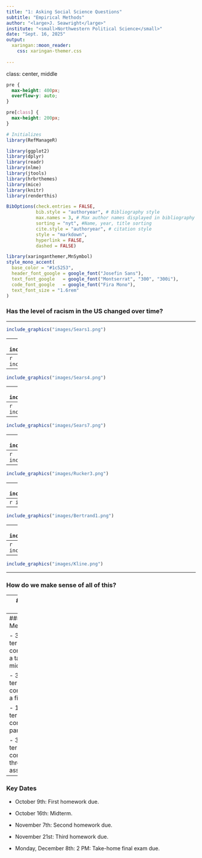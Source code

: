 ```yaml
---
title: "1: Asking Social Science Questions"
subtitle: "Empirical Methods"
author: "<large>J. Seawright</large>"
institute: "<small>Northwestern Political Science</small>" 
date: "Sept. 16, 2025"
output: 
  xaringan::moon_reader:
    css: xaringan-themer.css
  
---
```

class: center, middle

```css
pre {
  max-height: 400px;
  overflow-y: auto;
}

pre[class] {
  max-height: 200px;
}
```

```r
# Initializes
library(RefManageR)

library(ggplot2)
library(dplyr)
library(readr)
library(nlme)
library(jtools)
library(hrbrthemes)
library(mice)
library(knitr)
library(renderthis)

BibOptions(check.entries = FALSE,
           bib.style = "authoryear", # Bibliography style
           max.names = 3, # Max author names displayed in bibliography
           sorting = "nyt", #Name, year, title sorting
           cite.style = "authoryear", # citation style
           style = "markdown",
           hyperlink = FALSE,
           dashed = FALSE)

```
```r
library(xaringanthemer,MnSymbol)
style_mono_accent(
  base_color = "#1c5253",
  header_font_google = google_font("Josefin Sans"),
  text_font_google   = google_font("Montserrat", "300", "300i"),
  code_font_google   = google_font("Fira Mono"),
  text_font_size = "1.6rem"
)
```
### Has the level of racism in the US changed over time?

---

```r
include_graphics("images/Sears1.png")
```

---
```r
include_graphics("images/Sears2.png")
```

---
```r
include_graphics("images/Sears3.png")
```

---
```r
include_graphics("images/Sears4.png")
```

---
```r
include_graphics("images/Sears5.png")
```

---
```r
include_graphics("images/Sears6.png")
```

---
```r
include_graphics("images/Sears7.png")
```

---
```r
include_graphics("images/Rucker1.png")
```

---
```r
include_graphics("images/Rucker2.png")
```

---
```r
include_graphics("images/Rucker3.png")
```

---
```r
include_graphics("images/quilliantitle.JPG")
```

---
```r
include_graphics("images/resumetime.JPG")
```

---
```r
include_graphics("images/Bertrand1.png")
```

---
```r
include_graphics("images/Bertrand2.png")
```

---
```r
include_graphics("images/Bertrand3.png")
```

---
```r
include_graphics("images/Kline.png")
```

---

### How do we make sense of all of this?

---
### Our Goals

1. Understand and critically read how social scientists use methods

2. Have hands-on experience using key methods in structured, guided ways

3. Identify stronger and weaker methodological arguments in empirical social science, and explain what makes the difference

---
### Course Mechanics

-   30% of the term grade comes from a take-home midterm.

-   30% of the term grade comes from a final exam.

-   10% of the term grade comes from participation.

-   30% of the term grade comes from three assignments.


---
### Key Dates

-   October 9th: First homework due.

-   October 16th: Midterm.

-   November 7th: Second homework due.

-   November 21st: Third homework due.

-   Monday, December 8th: 2 PM: Take-home final exam due.



